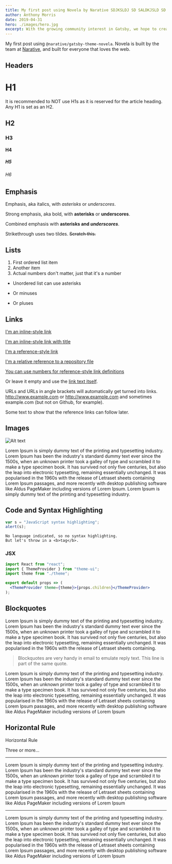 ```yaml
---
title: My first post using Novela by Narative SDJKSLDJ SD SALDKJSLD SD S DSD SDKJDJ asdsadsaasasdsadsasaasasd
author: Anthony Morris
date: 2019-04-31
hero: ./images/hero.jpg
excerpt: With the growing community interest in Gatsby, we hope to create more resources that make it easier for anyone to grasp the power of this incredible tool.
---
```


My first post using `@narative/gatsby-theme-novela`. Novela is built by the team at [Narative](https://narative.co), and built for everyone that loves the web.

## Headers

# H1

It is recommended to NOT use H1s as it is reserved for the article heading. Any H1 is set as an H2.

## H2

### H3

#### H4

##### H5

###### H6

## Emphasis

Emphasis, aka italics, with _asterisks_ or _underscores_.

Strong emphasis, aka bold, with **asterisks** or **underscores**.

Combined emphasis with **asterisks and _underscores_**.

Strikethrough uses two tildes. ~~Scratch this.~~

## Lists

1. First ordered list item
2. Another item
3. Actual numbers don't matter, just that it's a number

- Unordered list can use asterisks

* Or minuses

- Or pluses

## Links

[I'm an inline-style link](https://www.google.com)

[I'm an inline-style link with title](https://www.google.com "Google's Homepage")

[I'm a reference-style link][arbitrary case-insensitive reference text]

[I'm a relative reference to a repository file](../blob/master/LICENSE)

[You can use numbers for reference-style link definitions][1]

Or leave it empty and use the [link text itself].

URLs and URLs in angle brackets will automatically get turned into links.
http://www.example.com or <http://www.example.com> and sometimes
example.com (but not on Github, for example).

Some text to show that the reference links can follow later.

[arbitrary case-insensitive reference text]: https://www.mozilla.org
[1]: http://slashdot.org
[link text itself]: http://www.reddit.com

## Images

<div className="Image__Small">
  <img
    src="./images/article-image-2.jpg"
    title="Logo Title Text 1"
    alt="Alt text"
  />
</div>

Lorem Ipsum is simply dummy text of the printing and typesetting industry. Lorem Ipsum has been the industry's standard dummy text ever since the 1500s, when an unknown printer took a galley of type and scrambled it to make a type specimen book. It has survived not only five centuries, but also the leap into electronic typesetting, remaining essentially unchanged. It was popularised in the 1960s with the release of Letraset sheets containing Lorem Ipsum passages, and more recently with desktop publishing software like Aldus PageMaker including versions of Lorem Ipsum. Lorem Ipsum is simply dummy text of the printing and typesetting industry.

## Code and Syntax Highlighting

```javascript
var s = "JavaScript syntax highlighting";
alert(s);
```

```
No language indicated, so no syntax highlighting.
But let's throw in a <b>tag</b>.
```

### JSX

```jsx
import React from "react";
import { ThemeProvider } from "theme-ui";
import theme from "./theme";

export default props => (
  <ThemeProvider theme={theme}>{props.children}</ThemeProvider>
);
```

## Blockquotes

Lorem Ipsum is simply dummy text of the printing and typesetting industry. Lorem Ipsum has been the industry's standard dummy text ever since the 1500s, when an unknown printer took a galley of type and scrambled it to make a type specimen book. It has survived not only five centuries, but also the leap into electronic typesetting, remaining essentially unchanged. It was popularised in the 1960s with the release of Letraset sheets containing.

> Blockquotes are very handy in email to emulate reply text.
> This line is part of the same quote.

Lorem Ipsum is simply dummy text of the printing and typesetting industry. Lorem Ipsum has been the industry's standard dummy text ever since the 1500s, when an unknown printer took a galley of type and scrambled it to make a type specimen book. It has survived not only five centuries, but also the leap into electronic typesetting, remaining essentially unchanged. It was popularised in the 1960s with the release of Letraset sheets containing Lorem Ipsum passages, and more recently with desktop publishing software like Aldus PageMaker including versions of Lorem Ipsum

## Horizontal Rule

Horizontal Rule

Three or more...

---

Lorem Ipsum is simply dummy text of the printing and typesetting industry. Lorem Ipsum has been the industry's standard dummy text ever since the 1500s, when an unknown printer took a galley of type and scrambled it to make a type specimen book. It has survived not only five centuries, but also the leap into electronic typesetting, remaining essentially unchanged. It was popularised in the 1960s with the release of Letraset sheets containing Lorem Ipsum passages, and more recently with desktop publishing software like Aldus PageMaker including versions of Lorem Ipsum

---

Lorem Ipsum is simply dummy text of the printing and typesetting industry. Lorem Ipsum has been the industry's standard dummy text ever since the 1500s, when an unknown printer took a galley of type and scrambled it to make a type specimen book. It has survived not only five centuries, but also the leap into electronic typesetting, remaining essentially unchanged. It was popularised in the 1960s with the release of Letraset sheets containing Lorem Ipsum passages, and more recently with desktop publishing software like Aldus PageMaker including versions of Lorem Ipsum
